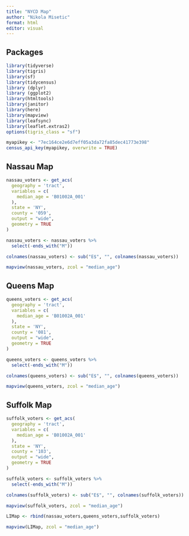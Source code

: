 ```yaml
---
title: "NYCD Map"
author: "Nikola Misetic"
format: html
editor: visual
---
```


## Packages

```r
library(tidyverse)
library(tigris)
library(sf)
library(tidycensus)
library (dplyr)
library (ggplot2)
library(htmltools)
library(janitor)
library(here)
library(mapview)
library(leafsync)
library(leaflet.extras2)
options(tigris_class = "sf")
```

```r
myapikey <- "7ec164ce2e6d7eff05a3da72fa85dec41773e398"
census_api_key(myapikey, overwrite = TRUE)
```

## Nassau Map

```r
nassau_voters <- get_acs(
  geography = 'tract',
  variables = c( 
    median_age = 'B01002A_001'
  ),
  state = 'NY',
  county = '059',
  output = "wide",
  geometry = TRUE
)
```

```r
nassau_voters <- nassau_voters %>%
  select(-ends_with("M"))

colnames(nassau_voters) <- sub("E$", "", colnames(nassau_voters))
```

```r
mapview(nassau_voters, zcol = "median_age")
```

## Queens Map

```r
queens_voters <- get_acs(
  geography = 'tract',
  variables = c( 
    median_age = 'B01002A_001'
  ),
  state = 'NY',
  county = '081',
  output = "wide",
  geometry = TRUE
)
```

```r
queens_voters <- queens_voters %>%
  select(-ends_with("M"))

colnames(queens_voters) <- sub("E$", "", colnames(queens_voters))
```

```r
mapview(queens_voters, zcol = "median_age")
```

## Suffolk Map

```r
suffolk_voters <- get_acs(
  geography = 'tract',
  variables = c( 
    median_age = 'B01002A_001'
  ),
  state = 'NY',
  county = '103',
  output = "wide",
  geometry = TRUE
)
```

```r
suffolk_voters <- suffolk_voters %>%
  select(-ends_with("M"))

colnames(suffolk_voters) <- sub("E$", "", colnames(suffolk_voters))
```

```r
mapview(suffolk_voters, zcol = "median_age")
```

```r
LIMap <- rbind(nassau_voters,queens_voters,suffolk_voters)

mapview(LIMap, zcol = "median_age")
```
